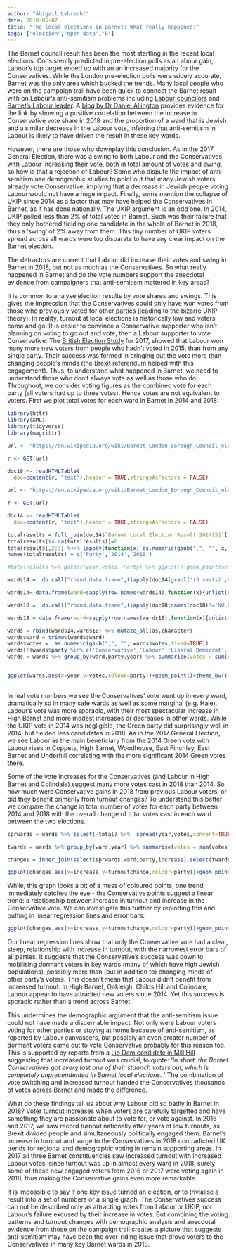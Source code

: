 ```yaml
---
author: "Abigail Lebrecht"
date: 2018-05-07
title: "The local elections in Barnet: What really happened?"
tags: ["election","open data","R"]
---
```

The Barnet council result has been the most startling in the recent local elections. Consistently predicted in  pre-election polls as a Labour gain, Labour's top target ended up with an an increased majority for the Conservatives. While the London pre-election polls were widely accurate, Barnet was the only area which bucked the trends. Many local people who were on the campaign trail have been quick to connect the Barnet result with on Labour's anti-semitism problems including [Labour councilors](https://news.sky.com/story/defeated-labour-candidate-people-think-were-racist-in-wake-of-anti-semitism-row-11361324) and [Barnet's Labour leader](https://www.theguardian.com/commentisfree/2018/may/05/barnet-paid-price-for-labour-record-on-antisemitism). A [blog by Dr Daniel Allington](http://www.danielallington.net/2018/05/the-jewish-vote-in-barnet/) provides evidence for the link by showing a positive correlation between the increase in Conservative vote share in 2018 and the proportion of a ward that is Jewish and a similar decrease in the Labour vote, inferring that anti-semitism in Labour is likely to have driven the result in these key wards.

However, there are those who downplay this conclusion. As in the 2017 General Election, there was a swing to both Labour and the Conservatives with Labour increasing their vote, both in total amount of votes and swing, so how is that a rejection of Labour? Some who dispute the impact of anti-semitism use demographic studies to point out that many Jewish voters already vote Conservative, implying that a decrease in Jewish people voting Labour would not have a huge impact. Finally, some mention the collapse of UKIP since 2014 as a factor that may have helped the Conservatives in Barnet, as it has done nationally. The UKIP argument is an odd one. In 2014, UKIP polled less than 2% of total votes in Barnet. Such was their failure that they only bothered fielding one candidate in the whole of Barnet in 2018, thus a 'swing' of 2% away from them. This tiny number of UKIP voters spread across all wards were too disparate to have any clear impact on the Barnet election.

The detractors are correct that Labour did increase their votes and swing in Barnet in 2018, but not as much as the Conservatives. So what really happened in Barnet and do the vote numbers support the anecdotal evidence from campaigners that anti-semitism mattered in key areas?

It is common to analyse election results by vote shares and swings. This gives the impression that the Conservatives could only have won votes from those who previously voted for other parties (leading to the bizarre UKIP theory). In reality, turnout at local elections is historically low and voters come and go. It is easier to convince a Conservative supporter who isn't planning on voting to go out and vote, then a Labour supporter to vote Conservative. The [British Election Study](http://www.britishelectionstudy.com/bes-resources/2017-election-bes-internet-panel-data-released) for 2017, showed that Labour won many more new voters from people who hadn't voted in 2015, than from any single party. Their success was formed in bringing out the vote more than changing people's minds (the Brexit referendum helped with this engagement). Thus, to understand what happened in Barnet, we need to understand those who don't always vote as well as those who do. Throughout, we consider voting figures as the combined vote for each party (all voters had up to three votes). Hence votes are not equivalent to voters. First we plot total votes for each ward in Barnet in 2014 and 2018:

```r
library(httr)
library(XML)
library(tidyverse)
library(magrittr)

url <- "https://en.wikipedia.org/wiki/Barnet_London_Borough_Council_election,_2018"

r <- GET(url)

doc18 <- readHTMLTable(
  doc=content(r, "text"),header = TRUE,stringsAsFactors = FALSE)

url <- "https://en.wikipedia.org/wiki/Barnet_London_Borough_Council_election,_2014"

r <- GET(url)

doc14 <- readHTMLTable(
  doc=content(r, "text"),header = TRUE,stringsAsFactors = FALSE)

totalresults = full_join(doc14$`Barnet Local Election Result 2014[5]`[,c(2,9)],doc18$`Barnet Local Election Result 2018`[,c(2,9)],by = 'V2')
totalresults[is.na(totalresults)]=0  
totalresults[,2:3] %<>% lapply(function(x) as.numeric(gsub(",", "", x,fixed=TRUE)))
names(totalresults) = c('Party','2014','2018')

#totalresults %>% gather(year,votes,-Party) %>% ggplot()+geom_point(aes(x=year,y=votes,colour=Party))+theme_bw()

wards14 =  do.call("rbind.data.frame",(lapply(doc14[grepl('(3 seats)',names(doc14))] ,function(x){data.frame(x[['V2']],x[['V4']])}))) 

wards14= data.frame(ward=sapply(row.names(wards14),function(x){unlist(strsplit(x,'(',fixed = TRUE))[1]}), party=wards14[,1],votes=wards14[,2],year=rep(2014,nrow(wards14))) %>% filter(votes!="")

wards18 =  do.call("rbind.data.frame",(lapply(doc18[names(doc18)!='NULL'][-(1:3)] ,function(x){data.frame(x[['V2']],x[['V4']])}))) 

wards18 = data.frame(ward=sapply(row.names(wards18),function(x){unlist(strsplit(x,'.',fixed = TRUE))[1]}), party=wards18[,1],votes=wards18[,2],year=rep(2018,nrow(wards18))) %>% filter(votes!="")

wards = rbind(wards14,wards18) %>% mutate_all(as.character)
wards$ward = trimws(wards$ward)
wards$votes =  as.numeric(gsub(",", "", wards$votes,fixed=TRUE))
wards[!(wards$party %in% c('Conservative','Labour','Liberal Democrat','Green','UKIP')),]$party='Other'
wards = wards %>% group_by(ward,party,year) %>% summarise(votes = sum(votes)) %>% group_by(ward,year) %>% mutate(total=sum(votes))


ggplot(wards,aes(x=year,y=votes,colour=party))+geom_point()+theme_bw()+geom_line(aes(group=party))+facet_wrap(~ward,nrow=3)+ scale_colour_manual(values=c('Conservative'='blue','Green'='green','Labour'='red','Liberal Democrat'='orange','UKIP'='purple','Other'='grey'),name="Party")+theme(strip.text.x = element_text(size = 6,hjust=0),legend.text = element_text(size=7))
                                                                                                  
```

In real vote numbers we see the Conservatives' vote went up in every ward, dramatically so in many safe wards as well as some marginal (e.g. Hale). Labour's vote was more sporadic, with their most spectacular increase in High Barnet and more modest increases or decreases in other wards. While the UKIP vote in 2014 was negligible, the Green party did surprisingly well in 2014, but fielded less candidates in 2018. As in the 2017 General Election, we see Labour as the main beneficiary from the 2014 Green vote with Labour rises in Coppets, High Barnet, Woodhouse, East Finchley, East Barnet and Underhill correlating with the more significant 2014 Green votes there.  

Some of the vote increases for the Conservatives (and Labour in High Barnet and Colindale) suggest many more votes cast in 2018 than 2014. So how much were Conservative gains in 2018 from previous Labour voters, or did they benefit primarily from turnout changes? To understand this better we compare the change in total number of votes for each party between 2014 and 2018 with the overall change of total votes cast in each ward between the two elections.
                                                                                                  

```r
sprwards = wards %>% select(-total) %>%  spread(year,votes,convert=TRUE,fill=0) %>%  mutate(increase = (`2018`-`2014`))

twards = wards %>% group_by(ward,year) %>% summarise(votes = sum(votes)) %>% spread(year,votes,convert=TRUE) %>% mutate(turnoutchange = (`2018`-`2014`))

changes = inner_join(select(sprwards,ward,party,increase),select(twards,turnoutchange))

ggplot(changes,aes(x=increase,y=turnoutchange,colour=party))+geom_point()+geom_text(aes(label=ward),size=3,hjust=0,nudge_x = 20)+theme_bw()+ scale_colour_manual(values=c('Conservative'='blue','Green'='green','Labour'='red','Liberal Democrat'='orange','UKIP'='purple','Other'='grey'),name="Party")+ggtitle("Change in party votes against change in total votes for each ward")+xlab("Change in party vote, 2018 to 2014")+ylab("Change in total votes, 2018 to 2014")
```

While, this graph looks a bit of a mess of coloured points, one trend immediately catches the eye - the Conservative points suggest a linear trend: a relationship between increase in turnout and increase in the Conservative vote. We can investigate this further by replotting this and putting in linear regression lines and error bars:
                                                                                                  

```r
ggplot(changes,aes(x=increase,y=turnoutchange,colour=party))+geom_point()+geom_smooth(aes(group=party,fill=party),method="lm",alpha=0.1)+theme_bw()+ scale_colour_manual(values=c('Conservative'='blue','Green'='green','Labour'='red','Liberal Democrat'='orange','UKIP'='purple','Other'='grey'),name="Party")+ scale_fill_manual(values=c('Conservative'='blue','Green'='green','Labour'='red','Liberal Democrat'='orange','UKIP'='purple','Other'='grey'),name="Party")+ggtitle("Change in party votes against change in total votes for each ward")+xlab("Change in party vote, 2018 to 2014")+ylab("Change in total votes, 2018 to 2014")
```

Our linear regression lines show that only the Conservative vote had a clear, steep, relationship with increase in turnout, with the narrowest error bars of all parties. It suggests that the Conservative's success was down to mobilising dormant voters in key wards (many of which have high Jewish populations), possibly more than (but in addition to) changing minds of other party's voters. This doesn't mean that Labour didn't benefit from increased turnout. In High Barnet, Oakleigh, Childs Hill and Colindale, Labour appear to have attracted new voters since 2014. Yet this success is sporadic rather than a trend across Barnet. 

This undermines the demographic argument that the anti-semitism issue could not have made a discernable impact. Not only were Labour voters voting for other parties or staying at home because of anti-semitism, as reported by Labour canvassers, but possibly an even greater number of dormant voters came out to vote Conservative probably for this reason too. This is supported by reports from a [Lib Dem candidate in Mill Hill](http://barneteye.blogspot.co.uk/2018/05/barnet-council-elections-2018-in-depth.html) suggesting that increased turnout was crucial, to quote: '*In short, the Barnet Conservatives got every last one of their staunch voters out, which is completely unprecendented in Barnet local elections. *' The combination of vote switching and increased turnout handed the Conservatives thousands of votes across Barnet and made the difference.

What do these findings tell us about why Labour did so badly in Barnet in 2018? Voter turnout increases when voters are carefully targetted and have something they are passionate about to vote for, or vote against. In 2016 and 2017, we saw record turnout nationally after years of low turnouts, as Brexit divided people and simultaneously politically engaged them. Barnet's increase in turnout and surge to the Conservatives in 2018 contradicted UK trends for regional and demographic voting in remain supporting areas. In 2017 all three Barnet constituencies saw increased turnout with increased Labour votes, since turnout was up in almost every ward in 2018, surely some of these new engaged voters from 2016 or 2017 were voting again in 2018, thus making the Conservative gains even more remarkable.

It is impossible to say if one key issue turned an election, or to trivialise a result into a set of numbers or a single graph. The Conservatives success can not be described only as attracting votes from Labour or UKIP, nor Labour's failure excused by their increase in votes. But combining the voting patterns and turnout changes with demographic analysis and anecdotal evidence from those on the campaign trail creates a picture that suggests anti-semitism may have been the over-riding issue that drove voters to the Conservatives in many key Barnet wards in 2018.
